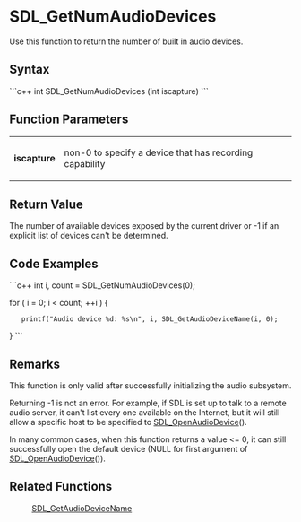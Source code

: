 <!-- pragma section-numbers off -->
<!-- pragma disable-camelcase -->

= SDL_GetNumAudioDevices =
Use this function to return the number of built in audio devices.


== Syntax ==
```c++
int SDL_GetNumAudioDevices (int iscapture)
```

== Function Parameters ==
{|
|'''iscapture'''
|non-0 to specify a device that has recording capability
|}

== Return Value ==
The number of available devices exposed by the current driver or -1 if an explicit list of devices can't be determined. 

== Code Examples ==
```c++
int i, count = SDL_GetNumAudioDevices(0);

for ( i = 0; i < count; ++i ) {
    printf("Audio device %d: %s\n", i, SDL_GetAudioDeviceName(i, 0);
}
```

== Remarks ==
This function is only valid after successfully initializing the audio subsystem.

Returning -1 is not an error. For example, if SDL is set up to talk to a remote audio server, it can't list every one available on the Internet, but it will still allow a specific host to be specified to [[SDL_OpenAudioDevice]]().

In many common cases, when this function returns a value <= 0, it can still successfully open the default device (NULL for first argument of  [[SDL_OpenAudioDevice]]()).

== Related Functions ==
:[[SDL_GetAudioDeviceName]]
